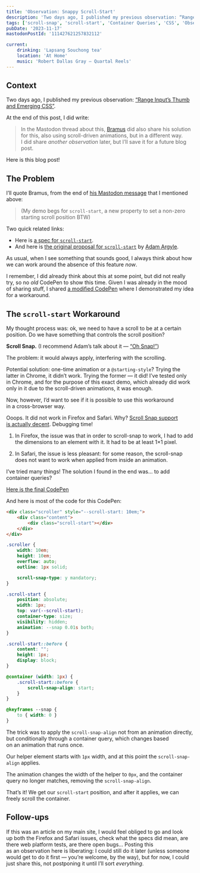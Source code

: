 ```yaml
---
title: 'Observation: Snappy Scroll-Start'
description: 'Two days ago, I published my previous observation: “Range Input’s Thumb and Emerging CSS”, where I promised to share another observation later. Here it is! In it, I would share how we can work around the absence of the scroll-start property.'
tags: ['scroll-snap', 'scroll-start', 'Container Queries', 'CSS', 'Observation']
pubDate: '2023-11-17'
mastodonPostId: '111427621257832112'

current:
	drinking: 'Lapsang Souchong tea'
	location: 'At Home'
	music: 'Robert Dallas Gray — Quartal Reels'
---
```


## Context

Two days ago, I published my previous observation: [“Range Input’s Thumb and Emerging CSS”](/input-range-thumb).

At the end of this post, I did write:

> In the Mastodon thread about this, [Bramus](https://www.bram.us/) did also share his solution for this, also using scroll-driven animations, but in a different way. I did share _another observation_ later, but I’ll save it for a future blog post.

Here is this blog post!

## The Problem

I’ll quote Bramus, from the end of [his Mastodon message](https://front-end.social/@bramus/111414355820949700) that I mentioned above:

> (My demo begs for `scroll-start`, a new property to set a non-zero starting scroll position BTW)

Two quick related links:

- Here is [a spec for `scroll-start`](https://drafts.csswg.org/css-scroll-snap-2/#scroll-start).
- And here is [the original proposal for `scroll-start`](https://github.com/w3c/csswg-drafts/issues/6986) by [Adam Argyle](https://nerdy.dev/).

As usual, when I see something that sounds good, I always think about how we can work around the absence of this feature _now_.

I remember, I did already think about this at some point, but did not really try, so no _old_ CodePen to show this time. Given I was already in the mood of sharing stuff, I shared [a modified CodePen](https://codepen.io/kizu/pen/gOqGBow) where I demonstrated my idea for a workaround.

## The `scroll-start` Workaround

My thought process was: ok, we need to have a scroll to be at a certain position. Do we have something that controls the scroll position?

**Scroll Snap.** (I recommend Adam’s talk about it — [“Oh Snap!”](https://www.youtube.com/watch?v=34zcWFLCDIc))

The problem: it would always apply, interfering with the scrolling.

Potential solution: one-time animation or a `@starting-style`? Trying the latter in Chrome, it didn’t work. Trying the former — it did! I’ve tested only in Chrome, and for the purpose of this exact demo, which already did work only in it due to the scroll-driven animations, it was enough.

Now, however, I’d want to see if it is possible to use this workaround in a cross-browser way.

Ooops. It did not work in Firefox and Safari. Why? [Scroll Snap support is actually decent](https://caniuse.com/css-snappoints). Debugging time!

1. In Firefox, the issue was that in order to scroll-snap to work, I had to add the dimensions to an element with it. It had to be at least 1×1 pixel.

2. In Safari, the issue is less pleasant: for some reason, the scroll-snap does not want to work when applied from inside an animation.

I’ve tried many things! The solution I found in the end was… to add container queries?

[Here is the final CodePen](https://codepen.io/kizu/pen/JjxMLVG)

And here is most of the code for this CodePen:

```html
<div class="scroller" style="--scroll-start: 10em;">
	<div class="content">
		<div class="scroll-start"></div>
	</div>
</div>
```

```css
.scroller {
	width: 10em;
	height: 10em;
	overflow: auto;
	outline: 1px solid;

	scroll-snap-type: y mandatory;
}

.scroll-start {
	position: absolute;
	width: 1px;
	top: var(--scroll-start);
	container-type: size;
	visibility: hidden;
	animation: --snap 0.01s both;
}

.scroll-start::before {
	content: "";
	height: 1px;
	display: block;
}

@container (width: 1px) {
	.scroll-start::before {
		scroll-snap-align: start;
	}
}

@keyframes --snap {
	to { width: 0 }
}
```

The trick was to apply the `scroll-snap-align` not from an animation directly, but conditionally through a container query, which changes based on an animation that runs once.

Our helper element starts with `1px` width, and at this point the `scroll-snap-align` applies.

The animation changes the width of the helper to `0px`, and the container query no longer matches, removing the `scroll-snap-align`.

That’s it! We get our `scroll-start` position, and after it applies, we can freely scroll the container.

## Follow-ups

If this was an article on my main site, I would feel obliged to go and look up both the Firefox and Safari issues, check what the specs did mean, are there web platform tests, are there open bugs… Posting this as an observation here is liberating: I could still do it later (unless someone would get to do it first — you’re welcome, by the way), but for now, I could just share this, not postponing it until I’ll sort _everything_.
